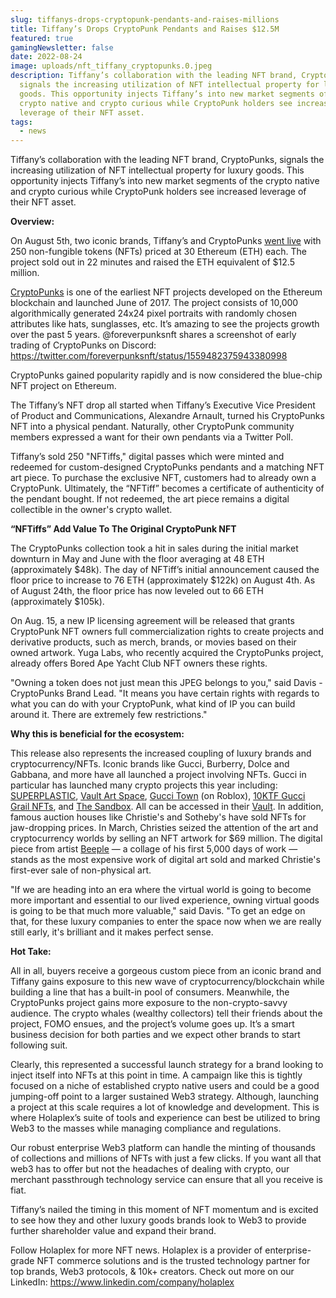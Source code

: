 ```yaml
---
slug: tiffanys-drops-cryptopunk-pendants-and-raises-millions
title: Tiffany’s Drops CryptoPunk Pendants and Raises $12.5M
featured: true
gamingNewsletter: false
date: 2022-08-24
image: uploads/nft_tiffany_cryptopunks.0.jpeg
description: Tiffany’s collaboration with the leading NFT brand, CryptoPunks,
  signals the increasing utilization of NFT intellectual property for luxury
  goods. This opportunity injects Tiffany’s into new market segments of the
  crypto native and crypto curious while CryptoPunk holders see increased
  leverage of their NFT asset.
tags:
  - news
---
```

Tiffany’s collaboration with the leading NFT brand, CryptoPunks, signals the increasing utilization of NFT intellectual property for luxury goods. This opportunity injects Tiffany’s into new market segments of the crypto native and crypto curious while CryptoPunk holders see increased leverage of their NFT asset.

**Overview:**

On August 5th, two iconic brands, Tiffany’s and CryptoPunks [went live](https://nft.tiffany.com/) with 250 non-fungible tokens (NFTs) priced at 30 Ethereum (ETH) each. The project sold out in 22 minutes and raised the ETH equivalent of $12.5 million.

[CryptoPunks](https://opensea.io/collection/cryptopunks) is one of the earliest NFT projects developed on the Ethereum blockchain and launched June of 2017. The project consists of 10,000 algorithmically generated 24x24 pixel portraits with randomly chosen attributes like hats, sunglasses, etc. It’s amazing to see the projects growth over the past 5 years. @foreverpunksnft shares a screenshot of early trading of CryptoPunks on Discord: [](https://twitter.com/foreverpunksnft/status/1559482375943380998)<https://twitter.com/foreverpunksnft/status/1559482375943380998>

CryptoPunks gained popularity rapidly and is now considered the blue-chip NFT project on Ethereum.

The Tiffany’s NFT drop all started when Tiffany’s Executive Vice President of Product and Communications, Alexandre Arnault, turned his CryptoPunks NFT into a physical pendant. Naturally, other CryptoPunk community members expressed a want for their own pendants via a Twitter Poll.

Tiffany’s sold 250 "NFTiffs," digital passes which were minted and redeemed for custom-designed CryptoPunks pendants and a matching NFT art piece. To purchase the exclusive NFT, customers had to already own a CryptoPunk. Ultimately, the “NFTiff” becomes a certificate of authenticity of the pendant bought. If not redeemed, the art piece remains a digital collectible in the owner's crypto wallet.

**“NFTiffs” Add Value To The Original CryptoPunk NFT**

The CryptoPunks collection took a hit in sales during the initial market downturn in May and June with the floor averaging at 48 ETH (approximately $48k). The day of NFTiff’s initial announcement caused the floor price to increase to 76 ETH (approximately $122k) on August 4th. As of August 24th, the floor price has now leveled out to 66 ETH (approximately $105k).

On Aug. 15, a new IP licensing agreement will be released that grants CryptoPunk NFT owners full commercialization rights to create projects and derivative products, such as merch, brands, or movies based on their owned artwork. Yuga Labs, who recently acquired the CryptoPunks project, already offers Bored Ape Yacht Club NFT owners these rights.

"Owning a token does not just mean this JPEG belongs to you," said Davis - CryptoPunks Brand Lead. "It means you have certain rights with regards to what you can do with your CryptoPunk, what kind of IP you can build around it. There are extremely few restrictions."

**Why this is beneficial for the ecosystem:**

This release also represents the increased coupling of luxury brands and cryptocurrency/NFTs. Iconic brands like Gucci, Burberry, Dolce and Gabbana, and more have all launched a project involving NFTs. Gucci in particular has launched many crypto projects this year including: [SUPERPLASTIC](https://opensea.io/collection/superplastic-supergucci), [Vault Art Space](https://vaultartspace.gucci.com/), [Gucci Town](https://www.roblox.com/games/7830918930/Gucci-Town) (on Roblox), [10KTF Gucci Grail NFTs](https://vault.gucci.com/en-US/story/gucci-grail), and [The Sandbox](https://vault.gucci.com/en-US/story/metaverse). All can be accessed in their [Vault](https://vault.gucci.com/en-US/story/metaverse). In addition, famous auction houses like Christie's and Sotheby's have sold NFTs for jaw-dropping prices. In March, Christies seized the attention of the art and cryptocurrency worlds by selling an NFT artwork for $69 million. The digital piece from artist [Beeple](https://www.christies.com/features/Monumental-collage-by-Beeple-is-first-purely-digital-artwork-NFT-to-come-to-auction-11510-7.aspx) — a collage of his first 5,000 days of work — stands as the most expensive work of digital art sold and marked Christie's first-ever sale of non-physical art.

"If we are heading into an era where the virtual world is going to become more important and essential to our lived experience, owning virtual goods is going to be that much more valuable," said Davis. "To get an edge on that, for these luxury companies to enter the space now when we are really still early, it's brilliant and it makes perfect sense.

**Hot Take:**

All in all, buyers receive a gorgeous custom piece from an iconic brand and Tiffany gains exposure to this new wave of cryptocurrency/blockchain while building a line that has a built-in pool of consumers. Meanwhile, the CryptoPunks project gains more exposure to the non-crypto-savvy audience. The crypto whales (wealthy collectors) tell their friends about the project, FOMO ensues, and the project’s volume goes up. It’s a smart business decision for both parties and we expect other brands to start following suit.

Clearly, this represented a successful launch strategy for a brand looking to inject itself into NFTs at this point in time. A campaign like this is tightly focused on a niche of established crypto native users and could be a good jumping-off point to a larger sustained Web3 strategy. Although, launching a project at this scale requires a lot of knowledge and development. This is where Holaplex’s suite of tools and experience can best be utilized to bring Web3 to the masses while managing compliance and regulations.

Our robust enterprise Web3 platform can handle the minting of thousands of collections and millions of NFTs with just a few clicks. If you want all that web3 has to offer but not the headaches of dealing with crypto, our merchant passthrough technology service can ensure that all you receive is fiat.

Tiffany’s nailed the timing in this moment of NFT momentum and is excited to see how they and other luxury goods brands look to Web3 to provide further shareholder value and expand their brand.

Follow Holaplex for more NFT news. Holaplex is a provider of enterprise-grade NFT commerce solutions and is the trusted technology partner for top brands, Web3 protocols, & 10k+ creators. Check out more on our LinkedIn: [](https://www.linkedin.com/company/holaplex)<https://www.linkedin.com/company/holaplex>